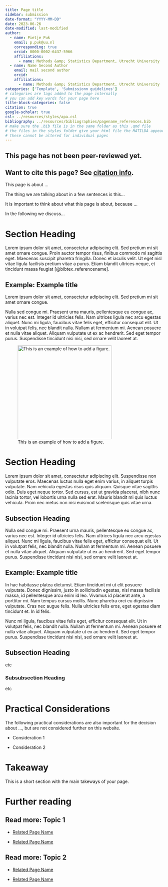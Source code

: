 ```yaml
---
title: Page title
sidebar: submission
date-format: "YYYY-MM-DD"
date: 2023-06-26
date-modified: last-modified
author:
  - name: Pietje Puk
    email: p.puk@uu.nl
    corresponding: true
    orcid: 0000-0002-6437-5966
    affiliations:
      - name: Methods &amp; Statistics Department, Utrecht University
  - name: Name Second Author
    email: mail second author
    orcid: 
    affiliations:
      - name: Methods &amp; Statistics Department, Utrecht University
categories: ['Template', 'Submissionn guidelines']
# categories are tags added to the page internally
# you can add key words for your page here
title-block-categories: false
citation: true
google-scholar: true
csl: ../resources/styles/apa.csl
bibliography: ../resources/bibliographies/pagename_references.bib
# make sure the .bib file is in the same folder as this .qmd file
# the files in the styles folder give your html file the MATILDA appearance
# these cannot be altered for individual pages
---
```


::: callout-caution

## This page has not been peer-reviewed yet.

:::

::: {.callout-note}
## Want to cite this page? See [citation info](#citation).
:::

This page is about ...


The thing we are talking about in a few sentences is this...


It is important to think about what this page is about, because ...


In the following we discuss...

# Section Heading

Lorem ipsum dolor sit amet, consectetur adipiscing elit. Sed pretium mi sit amet ornare congue. Proin auctor tempor risus, finibus commodo mi sagittis eget. Maecenas suscipit pharetra fringilla. Donec et iaculis velit. Ut eget nisl vitae ligula facilisis pretium vitae a purus. Etiam blandit ultrices neque, et tincidunt massa feugiat [@bibtex_referencename]. 

::: {.callout-tip collapse="true"}

## Example: Example title

Lorem ipsum dolor sit amet, consectetur adipiscing elit. Sed pretium mi sit amet ornare congue.

:::

Nulla sed congue mi. Praesent urna mauris, pellentesque eu congue ac, varius nec est. Integer id ultricies felis. Nam ultrices ligula nec arcu egestas aliquet. Nunc mi ligula, faucibus vitae felis eget, efficitur consequat elit. Ut in volutpat felis, nec blandit nulla. Nullam at fermentum mi. Aenean posuere et nulla vitae aliquet. Aliquam vulputate ut ex ac hendrerit. Sed eget tempor purus. Suspendisse tincidunt nisi nisi, sed ornare velit laoreet at. 

![This is an example of how to add a figure.](../resources/images/figure.png){#fig-example fig-alt="A figure showing an example of a plot." fig-align="center" width=300}

# Section Heading

Lorem ipsum dolor sit amet, consectetur adipiscing elit. Suspendisse non vulputate eros. Maecenas luctus nulla eget enim varius, in aliquet turpis vulputate. Nam vehicula egestas risus quis aliquam. Quisque vitae sagittis odio. Duis eget neque tortor. Sed cursus, est ut gravida placerat, nibh nunc lacinia tortor, vel lobortis urna nulla sed erat. Mauris blandit mi quis luctus vehicula. Proin nec metus non nisi euismod scelerisque quis vitae urna.

## Subsection Heading

Nulla sed congue mi. Praesent urna mauris, pellentesque eu congue ac, varius nec est. Integer id ultricies felis. Nam ultrices ligula nec arcu egestas aliquet. Nunc mi ligula, faucibus vitae felis eget, efficitur consequat elit. Ut in volutpat felis, nec blandit nulla. Nullam at fermentum mi. Aenean posuere et nulla vitae aliquet. Aliquam vulputate ut ex ac hendrerit. Sed eget tempor purus. Suspendisse tincidunt nisi nisi, sed ornare velit laoreet at.

::: {.callout-tip collapse="true"}

## Example: Example title

In hac habitasse platea dictumst. Etiam tincidunt mi ut elit posuere vulputate. Donec dignissim, justo in sollicitudin egestas, nisl massa facilisis massa, id pellentesque arcu enim id leo. Vivamus id placerat ante, a porttitor mi. Nam tempus cursus mollis. Nunc pharetra orci eu dignissim vulputate. Cras nec augue felis. Nulla ultricies felis eros, eget egestas diam tincidunt et. In id felis. 

:::

Nunc mi ligula, faucibus vitae felis eget, efficitur consequat elit. Ut in volutpat felis, nec blandit nulla. Nullam at fermentum mi. Aenean posuere et nulla vitae aliquet. Aliquam vulputate ut ex ac hendrerit. Sed eget tempor purus. Suspendisse tincidunt nisi nisi, sed ornare velit laoreet at.

## Subsection Heading

etc

### Subsubsection Heading

etc

# Practical Considerations

The following practical considerations are also important for the decision about ..., but are not considered further on this website.

- Consideration 1

- Consideration 2

# Takeaway

This is a short section with the main takeways of your page.

# Further reading

::: {.callout-note collapse="true"}

## Read more: Topic 1

- [Related Page Name](/)

- [Related Page Name](/)

:::

::: {.callout-note collapse="true"}

## Read more: Topic 2

- [Related Page Name](/)

- [Related Page Name](/)

:::
